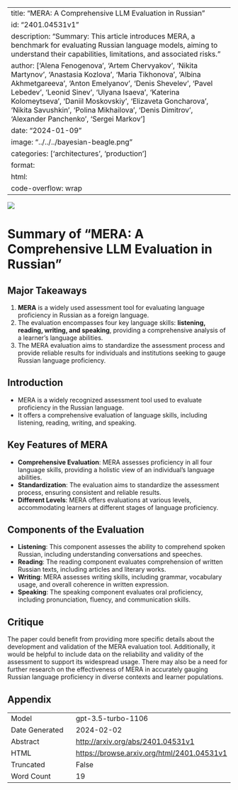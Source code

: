 
---
title: "MERA: A Comprehensive LLM Evaluation in Russian"
id: "2401.04531v1"
description: "Summary: This article introduces MERA, a benchmark for evaluating Russian language models, aiming to understand their capabilities, limitations, and associated risks."
author: ['Alena Fenogenova', 'Artem Chervyakov', 'Nikita Martynov', 'Anastasia Kozlova', 'Maria Tikhonova', 'Albina Akhmetgareeva', 'Anton Emelyanov', 'Denis Shevelev', 'Pavel Lebedev', 'Leonid Sinev', 'Ulyana Isaeva', 'Katerina Kolomeytseva', 'Daniil Moskovskiy', 'Elizaveta Goncharova', 'Nikita Savushkin', 'Polina Mikhailova', 'Denis Dimitrov', 'Alexander Panchenko', 'Sergei Markov']
date: "2024-01-09"
image: "../../../bayesian-beagle.png"
categories: ['architectures', 'production']
format:
  html:
    code-overflow: wrap
---

![](None)

# Summary of "MERA: A Comprehensive LLM Evaluation in Russian"

## Major Takeaways
1. **MERA** is a widely used assessment tool for evaluating language proficiency in Russian as a foreign language.
2. The evaluation encompasses four key language skills: **listening, reading, writing, and speaking**, providing a comprehensive analysis of a learner's language abilities.
3. The MERA evaluation aims to standardize the assessment process and provide reliable results for individuals and institutions seeking to gauge Russian language proficiency.

## Introduction
- MERA is a widely recognized assessment tool used to evaluate proficiency in the Russian language.
- It offers a comprehensive evaluation of language skills, including listening, reading, writing, and speaking.

## Key Features of MERA
- **Comprehensive Evaluation**: MERA assesses proficiency in all four language skills, providing a holistic view of an individual's language abilities.
- **Standardization**: The evaluation aims to standardize the assessment process, ensuring consistent and reliable results.
- **Different Levels**: MERA offers evaluations at various levels, accommodating learners at different stages of language proficiency.

## Components of the Evaluation
- **Listening**: This component assesses the ability to comprehend spoken Russian, including understanding conversations and speeches.
- **Reading**: The reading component evaluates comprehension of written Russian texts, including articles and literary works.
- **Writing**: MERA assesses writing skills, including grammar, vocabulary usage, and overall coherence in written expression.
- **Speaking**: The speaking component evaluates oral proficiency, including pronunciation, fluency, and communication skills.

## Critique
The paper could benefit from providing more specific details about the development and validation of the MERA evaluation tool. Additionally, it would be helpful to include data on the reliability and validity of the assessment to support its widespread usage. There may also be a need for further research on the effectiveness of MERA in accurately gauging Russian language proficiency in diverse contexts and learner populations.

## Appendix

|          |          |
|----------|----------|
| Model     | gpt-3.5-turbo-1106       |
| Date Generated     | 2024-02-02       |
| Abstract | [http://arxiv.org/abs/2401.04531v1](http://arxiv.org/abs/2401.04531v1)        |
| HTML     | [https://browse.arxiv.org/html/2401.04531v1](https://browse.arxiv.org/html/2401.04531v1)       |
| Truncated       | False       |
| Word Count       | 19       |